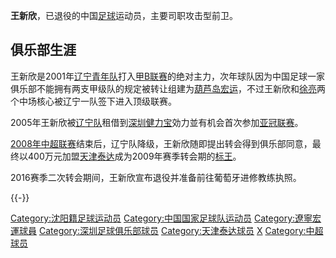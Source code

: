 {{hatnote|關於中國排球運動員，參看{{link-de|王新欣 (排球运动员)|Wang Xinxin}}。}}
{{Football player infobox
| playername = 王新欣
| fullname = 王新欣
| englishfullname = Wang Xinxin
| dateofbirth = {{birth date and age|1981|4|27}}
| height = {{height|m=1.81}}
| countryofbirth = {{CHN}}
| cityofbirth = [[辽宁|辽宁]][[沈阳|沈阳]]
| currentclub = [[天津泰达|天津泰达]]
| clubnumber  = 退役
| position = 前卫
| youthyears = 1992-2001年
| youthclubs = 辽宁队
| years = 2002-2008年<br/>2005年<br/>2009-2016年
| clubs = [[辽宁足球俱乐部|辽宁队]]<br/>→[[深圳健力宝|深圳健力宝]]''(租借)''<br/>[[天津泰达|天津泰达]]
| caps(goals)= 155 (30)<br/>17 (2)<br/>161 (13)
| nationalyears = 2002-2009年
| nationalteam = {{flagicon|CHN}}[[中国国家足球队|中国]]
| nationalcaps(goals) = 5 (1)
| pcupdate = 
| ntupdate = 
|}}
'''王新欣'''{{BD|1981年|4月27日|||W}}，已退役的中国[[足球|足球]]运动员，主要司职攻击型前卫。

==俱乐部生涯==

王新欣是2001年[[辽宁足球俱乐部|辽宁青年队]]打入[[甲B联赛|甲B联赛]]的绝对主力，次年球队因为中国足球一家俱乐部不能拥有两支甲级队的规定被转让组建为[[葫芦岛宏运|葫芦岛宏运]]，不过王新欣和[[徐亮|徐亮]]两个中场核心被辽宁一队签下进入顶级联赛。

2005年王新欣被[[辽宁足球俱乐部|辽宁队]]租借到[[深圳健力宝|深圳健力宝]]効力並有机会首次参加[[亚冠联赛|亚冠联赛]]。

[[2008年中国足球超级联赛|2008年中超联赛]]结束后，辽宁队降级，王新欣随即提出转会得到俱乐部同意，最终以400万元加盟[[天津泰达|天津泰达]]成为2009年赛季转会期的[[标王|标王]]。

2016赛季二次转会期间，王新欣宣布退役并准备前往葡萄牙进修教练执照。
 
{{-}}
{{start box}} 
{{S-sports}}
{{succession box|3=[[天津泰达|天津泰达]]队长|1=[[曹阳|曹阳]]|2=[[宗磊|宗磊]]|4=2011年－2015年}}
{{end box}}

{{2009年中超分类名单天津}}
{{2010年中超分类名单天津}}
{{2011年中超分类名单天津}}
{{2012年中超分类名单天津}}
{{2013年中超分类名单天津}}
{{2014年中超分类名单天津}}
{{2015年中超分类名单天津}}
{{2016年中超分类名单天津}}

{{DEFAULTSORT:WANG Xinxin}}
[[Category:沈阳籍足球运动员|Category:沈阳籍足球运动员]]
[[Category:中国国家足球队运动员|Category:中国国家足球队运动员]]
[[Category:遼寧宏運球員|Category:遼寧宏運球員]]
[[Category:深圳足球俱乐部球员|Category:深圳足球俱乐部球员]]
[[Category:天津泰达球员|Category:天津泰达球员]]
[[Category:王姓|X]]
[[Category:中超球员|Category:中超球员]]